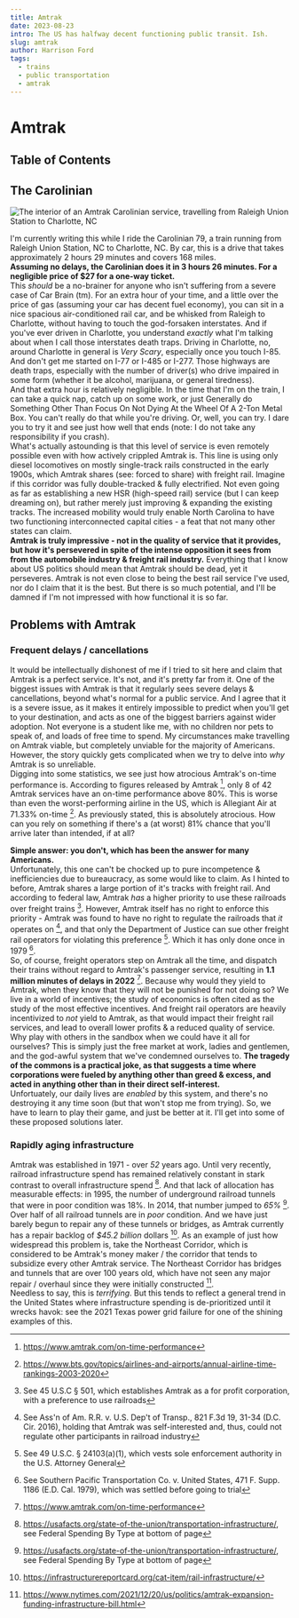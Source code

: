 ```yaml
---
title: Amtrak
date: 2023-08-23
intro: The US has halfway decent functioning public transit. Ish.
slug: amtrak
author: Harrison Ford
tags:
  - trains
  - public transportation
  - amtrak
---
```



# Amtrak 
## Table of Contents
## The Carolinian

<div className='flex w-full items-center justify-center text-center pb-2'>
  <Image
    src='/the-case-for-amtrak/amtrak-interior.jpg'
    width={504}
    alt='The interior of an Amtrak Carolinian service, travelling from Raleigh Union Station to Charlotte, NC'
    height={382}
  />
</div>

I'm currently writing this while I ride the Carolinian 79, a train running from Raleigh Union Station, NC to Charlotte, NC.
By car, this is a drive that takes approximately 2 hours 29 minutes and covers 168 miles. 
<br/>
**Assuming no delays, the Carolinian does it in 3 hours 26 minutes. For a negligible price of $27 for a one-way ticket.**
<br/>
This *should* be a no-brainer for anyone who isn't suffering from a severe case of Car Brain (tm). 
For an extra hour of your time, and a little over the price of gas (assuming your car has decent fuel economy), you can sit in a nice spacious air-conditioned rail car,
and be whisked from Raleigh to Charlotte, without having to touch the god-forsaken interstates. And if you've ever driven in Charlotte, you understand *exactly* what I'm talking about when I call those interstates death traps.
Driving in Charlotte, no, around Charlotte in general is *Very Scary*, especially once you touch I-85. And don't get me started on I-77 or I-485 or I-277. Those highways are death traps, especially with
the number of driver(s) who drive impaired in some form (whether it be alcohol, marijuana, or general tiredness).
<br/>
And that extra hour is relatively negligible. In the time that I'm on the train, I can take a quick nap, catch up on some work, or just Generally do Something Other Than Focus On Not Dying At the Wheel Of A 2-Ton Metal Box.
You can't really do that while you're driving. Or, well, you can try. I dare you to try it and see just how well that ends (note: I do not take any responsibility if you crash).
<br/>
What's actually astounding is that this level of service is even remotely possible even with how actively crippled Amtrak is. This line is using only diesel locomotives on mostly single-track rails constructed in the early 1900s, which Amtrak shares (see: forced to share) with freight rail. Imagine if this corridor was fully
double-tracked & fully electrified. Not even going as far as establishing a new HSR (high-speed rail) service (but I can keep dreaming on), but rather merely just improving & expanding the existing tracks. The increased mobility would truly enable North Carolina to have two functioning interconnected capital cities - a feat that not many other states can claim. 
<br/>
**Amtrak is truly impressive - not in the quality of service that it provides, but how it's persevered in spite of the intense opposition it sees from from the automobile industry & freight rail industry.**
Everything that I know about US politics should mean that Amtrak should be dead, yet it perseveres.
Amtrak is not even close to being the best rail service I've used, nor do I claim that it is the best. But there is so much potential, and I'll be damned if I'm not impressed with how functional it is so far.
<br/>

## Problems with Amtrak
### Frequent delays / cancellations
It would be intellectually dishonest of me if I tried to sit here and claim that Amtrak is a perfect service.
It's not, and it's pretty far from it. One of the biggest issues with Amtrak is that it regularly sees severe delays & cancellations, beyond what's normal for a public service.
And I agree that it is a severe issue, as it makes it entirely impossible to predict when you'll get to your destination, and acts as one of the biggest barriers against wider adoption.
Not everyone is a student like me, with no children nor pets to speak of, and loads of free time to spend. My circumstances make travelling on Amtrak viable, but completely unviable for the majority of Americans.
However, the story quickly gets complicated when we try to delve into *why* Amtrak is so unreliable.
<br/>
Digging into some statistics, we see just how atrocious Amtrak's on-time performance is. According to figures released by Amtrak [^1], only 8 of 42 Amtrak services have an on-time performance above 80%.
This is worse than even the worst-performing airline in the US, which is Allegiant Air at 71.33% on-time [^2].
As previously stated, this is absolutely atrocious. How can you rely on something if there's a (at worst) 81% chance that you'll arrive later than intended, if at all?

**Simple answer: you don't, which has been the answer for many Americans.**
<br/>
Unfortunately, this one can't be chocked up to pure incompetence & inefficiencies due to bureaucracy, as some would like to claim.
As I hinted to before, Amtrak shares a large portion of it's tracks with freight rail. And according to federal law, Amtrak *has* a higher priority to use these railroads over freight trains [^3].
However, Amtrak itself has no right to enforce this priority - Amtrak was found to have no right to regulate the railroads that *it* operates on [^4], 
and that only the Department of Justice can sue other freight rail operators for violating this preference [^5]. Which it has only done once in 1979 [^6].
<br/>
So, of course, freight operators step on Amtrak all the time, and dispatch their trains without regard to Amtrak's passenger service, resulting in **1.1 million minutes of delays in 2022** [^1].
Because why would they yield to Amtrak, when they know that they will not be punished for not doing so? We live in a world of incentives; the study of economics is often cited as the study of the
most effective incentives. And freight rail operators are heavily incentivized to *not* yield to Amtrak, as that would impact their freight rail services, and lead to overall lower profits & a reduced quality of service.
Why play with others in the sandbox when we could have it all for ourselves?
This is simply just the free market at work, ladies and gentlemen, and the god-awful system that we've condemned ourselves to.
**The tragedy of the commons is a practical joke, as that suggests a time where corporations were fueled by anything other than greed & excess, and acted in anything other than in their direct self-interest.**
<br/>
Unfortuately, our daily lives are *enabled* by this system, and there's no destroying it any time soon (but that won't stop me from trying).
So, we have to learn to play their game, and just be better at it. I'll get into some of these proposed solutions later.
<br/>

### Rapidly aging infrastructure
Amtrak was established in 1971 - over *52* years ago. Until very recently, railroad infrastructure spend has remained relatively constant in stark contrast to overall infrastructure spend [^7]. 
And that lack of allocation has measurable effects: in 1995, the number of underground railroad tunnels that were in poor condition was 18%. In 2014, that number jumped to *65%* [^7]. Over half of all railroad tunnels
are in *poor* condition. And we have just barely begun to repair any of these tunnels or bridges, as Amtrak currently has a repair backlog of *$45.2 billion* dollars [^8].
As an example of just how widespread this problem is, take the Northeast Corridor, which is considered to be Amtrak's money maker / the corridor that tends to subsidize every other Amtrak service.
The Northeast Corridor has bridges and tunnels that are over 100 years old,
which have not seen any major repair / overhaul since they were initially constructed [^9].
<br/>
Needless to say, this is *terrifying*. But this tends to reflect a general trend in the United States where infrastructure spending is de-prioritized until it
wrecks havok: see the 2021 Texas power grid failure for one of the shining examples of this. 
<br/>

[^1]: https://www.amtrak.com/on-time-performance
[^2]: https://www.bts.gov/topics/airlines-and-airports/annual-airline-time-rankings-2003-2020
[^3]: See 45 U.S.C § 501, which establishes Amtrak as a for profit corporation, with a preference to use railroads
[^4]: See Ass'n of Am. R.R. v. U.S. Dep't of Transp., 821 F.3d 19, 31-34 (D.C. Cir. 2016), holding that Amtrak was self-interested and, thus, 
could not regulate other participants in railroad industry
[^5]: See 49 U.S.C. § 24103(a)(1), which vests sole enforcement authority in the U.S. Attorney General
[^6]: See Southern Pacific Transportation Co. v. United States, 471 F. Supp. 1186 (E.D. Cal. 1979), which was settled before going to trial
[^7]: https://usafacts.org/state-of-the-union/transportation-infrastructure/, see Federal Spending By Type at bottom of page
[^8]: https://infrastructurereportcard.org/cat-item/rail-infrastructure/
[^9]: https://www.nytimes.com/2021/12/20/us/politics/amtrak-expansion-funding-infrastructure-bill.html